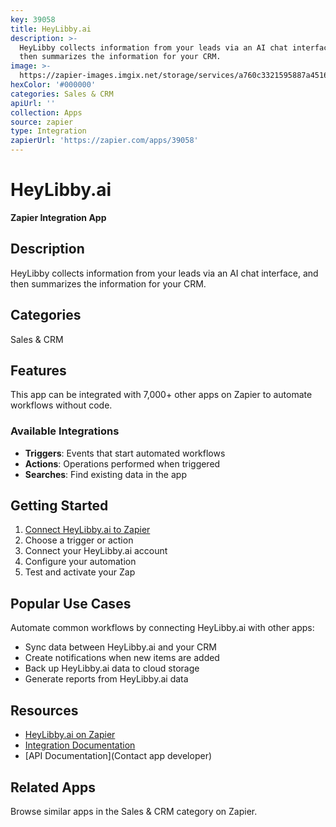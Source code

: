 ```yaml
---
key: 39058
title: HeyLibby.ai
description: >-
  HeyLibby collects information from your leads via an AI chat interface, and
  then summarizes the information for your CRM.
image: >-
  https://zapier-images.imgix.net/storage/services/a760c3321595887a4516540895696e3e.png?auto=format%2Ccompress&ixlib=python-3.0.0&q=50
hexColor: '#000000'
categories: Sales & CRM
apiUrl: ''
collection: Apps
source: zapier
type: Integration
zapierUrl: 'https://zapier.com/apps/39058'
---
```

# HeyLibby.ai

**Zapier Integration App**

## Description

HeyLibby collects information from your leads via an AI chat interface, and then summarizes the information for your CRM.

## Categories

Sales & CRM

## Features

This app can be integrated with 7,000+ other apps on Zapier to automate workflows without code.

### Available Integrations

- **Triggers**: Events that start automated workflows
- **Actions**: Operations performed when triggered
- **Searches**: Find existing data in the app

## Getting Started

1. [Connect HeyLibby.ai to Zapier](https://zapier.com/apps/39058)
2. Choose a trigger or action
3. Connect your HeyLibby.ai account
4. Configure your automation
5. Test and activate your Zap

## Popular Use Cases

Automate common workflows by connecting HeyLibby.ai with other apps:

- Sync data between HeyLibby.ai and your CRM
- Create notifications when new items are added
- Back up HeyLibby.ai data to cloud storage
- Generate reports from HeyLibby.ai data

## Resources

- [HeyLibby.ai on Zapier](https://zapier.com/apps/39058)
- [Integration Documentation](https://zapier.com/apps/39058/integrations)
- [API Documentation](Contact app developer)

## Related Apps

Browse similar apps in the Sales & CRM category on Zapier.
